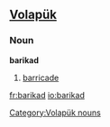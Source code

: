 ==[[Volapük]]==

===Noun===
'''barikad'''

# [[barricade]]

[[Category:Volapük nouns]]

[[fr:barikad]]
[[io:barikad]]